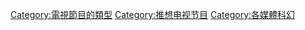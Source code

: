 [[Category:電視節目的類型|Category:電視節目的類型]]
[[Category:推想电视节目|Category:推想电视节目]]
[[Category:各媒體科幻|Category:各媒體科幻]]